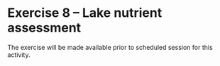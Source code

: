 # Exercise 8 -- Lake nutrient assessment {#E8 .unnumbered}

The exercise will be made available prior to scheduled session for this activity.


